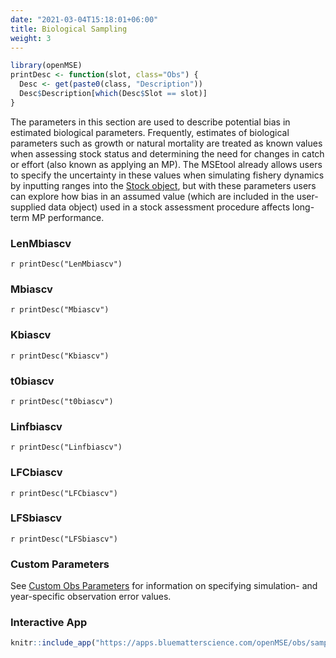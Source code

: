 ```yaml
---
date: "2021-03-04T15:18:01+06:00"
title: Biological Sampling
weight: 3
---
```


```r
library(openMSE)
printDesc <- function(slot, class="Obs") {
  Desc <- get(paste0(class, "Description"))
  Desc$Description[which(Desc$Slot == slot)]
}
```

The parameters in this section are used to describe potential bias in estimated biological parameters. Frequently, estimates of biological parameters such as growth or natural mortality are treated as known values when assessing stock status and determining the need for changes in catch or effort (also known as applying an MP). The MSEtool already allows users to specify the uncertainty in these values when simulating fishery dynamics by inputting ranges into the [Stock object](/object-stock), but with these parameters users can explore how bias in an assumed value (which are included in the user-supplied data object) used in a stock assessment procedure affects long-term MP performance.


### LenMbiascv
`r printDesc("LenMbiascv")` 

### Mbiascv 
`r printDesc("Mbiascv")`

### Kbiascv
`r printDesc("Kbiascv")`

### t0biascv
`r printDesc("t0biascv")`

### Linfbiascv
`r printDesc("Linfbiascv")`

### LFCbiascv
`r printDesc("LFCbiascv")`

### LFSbiascv
`r printDesc("LFSbiascv")`

### Custom Parameters
See [Custom Obs Parameters](/features-custom-parameters/4-obs/) for information on specifying simulation- and year-specific observation error values.

### Interactive App

```r
knitr::include_app("https://apps.bluematterscience.com/openMSE/obs/sampling",height="950px") 
```
